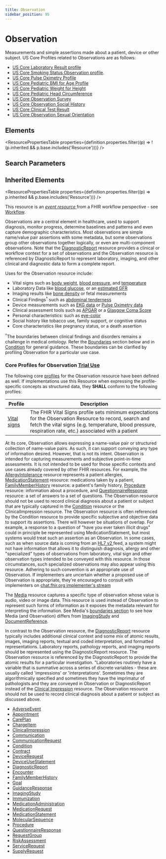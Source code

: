 ```yaml
---
title: Observation
sidebar_position: 95
---
```



# Observation

Measurements and simple assertions made about a patient, device or other subject. US Core Profiles related to Observations are as follows:

- [US Core Laboratory Result profile](https://hl7.org/fhir/us/core/stu3.1.1/StructureDefinition-us-core-observation-lab.html)
- [US Core Smoking Status Observation profile](https://hl7.org/fhir/us/core/stu3.1.1/StructureDefinition-us-core-smokingstatus.html).
- [US Core Pulse Oximetry Profile](https://hl7.org/fhir/us/core/stu3.1.1/StructureDefinition-us-core-pulse-oximetry.html)
- [US Core Pediatric BMI for Age Profile](https://hl7.org/fhir/us/core/stu3.1.1/StructureDefinition-pediatric-bmi-for-age.html)
- [US Core Pediatric Weight for Height](https://hl7.org/fhir/us/core/stu3.1.1/StructureDefinition-pediatric-weight-for-height.html)
- [US Core Pediatric Head Circumference](https://hl7.org/fhir/us/core/stu3.1.1/StructureDefinition-head-occipital-frontal-circumference-percentile.html)
- [US Core Observation Survey](http://hl7.org/fhir/us/core/StructureDefinition-us-core-observation-survey.html)
- [US Core Observation Social History](http://hl7.org/fhir/us/core/StructureDefinition-us-core-observation-social-history.html)
- [US Core Clinical Test Result](http://hl7.org/fhir/us/core/StructureDefinition-us-core-observation-clinical-test.html)
- [US Core Observation Sexual Orientation](http://hl7.org/fhir/us/core/StructureDefinition-us-core-observation-sexual-orientation.html)

<Tabs queryString="section">
  <TabItem value="schema" label="Schema" default>

## Elements

<ResourcePropertiesTable
  properties={definition.properties.filter((p) => !(p.inherited && p.base.includes('Resource')))}
/>

## Search Parameters

<SearchParamsTable searchParams={definition.searchParameters} />

## Inherited Elements

<ResourcePropertiesTable properties={definition.properties.filter((p) => p.inherited && p.base.includes('Resource'))} />

  </TabItem>
  <TabItem value="usage" label="Usage">
<div>          <p>This resource is an <a href="https://www.hl7.org/fhir/workflow.html#event">         <em>event resource</em>       </a> from a FHIR workflow perspective - see <a href="https://www.hl7.org/fhir/workflow.html">Workflow</a>.</p>     <p>Observations are a central element in healthcare, used to support diagnosis, monitor progress, determine baselines and patterns and even capture demographic characteristics.  Most observations are simple name/value pair assertions with some metadata, but some observations group other observations together logically, or even are multi-component observations. Note that the  <a href="/docs/api/fhir/resources/diagnosticreport">DiagnosticReport</a> resource provides a clinical or workflow context for a set of observations and the <Link to="/docs/api/fhir/resources/observation">Observation</Link> resource is referenced by <Link to="/docs/api/fhir/resources/diagnosticreport">DiagnosticReport</Link> to represent laboratory, imaging, and other clinical and diagnostic data to form a complete report. </p>     <p>Uses for the <Link to="/docs/api/fhir/resources/observation">Observation</Link> resource include:</p>     <ul>       <li>Vital signs such as <a href="https://www.hl7.org/fhir/observation-example.html">body weight</a>,  <a href="https://www.hl7.org/fhir/observation-example-bloodpressure.html">blood pressure</a>, and <a href="https://www.hl7.org/fhir/observation-example-f202-temperature.html">temperature</a>       </li>       <li>Laboratory Data like <a href="https://www.hl7.org/fhir/observation-example-f001-glucose.html">blood glucose</a>, or an <a href="https://www.hl7.org/fhir/observation-example-f205-egfr.html">estimated GFR</a>       </li>       <li>Imaging results like  <a href="https://www.hl7.org/fhir/observation-example-bmd.html">bone density</a> or fetal measurements</li>       <li>Clinical Findings<sup>†</sup> such as  <a href="https://www.hl7.org/fhir/observation-example-abdo-tender.html">abdominal tenderness</a>       </li>       <li>Device measurements such as  <a href="https://www.hl7.org/fhir/observation-example-sample-data.html">EKG data</a> or  <a href="https://www.hl7.org/fhir/observation-example-satO2.html">Pulse Oximetry data</a>       </li>       <li>Clinical assessment tools such as <a href="https://www.hl7.org/fhir/observation-example-5minute-apgar-score.html">APGAR</a> or a <a href="https://www.hl7.org/fhir/observation-example-glasgow.html">Glasgow Coma Score</a>       </li>       <li>Personal characteristics: such as  <a href="https://www.hl7.org/fhir/observation-example-eye-color.html">eye-color</a>       </li>       <li>Social history like tobacco use,  family support, or cognitive status</li>       <li>Core characteristics like pregnancy status, or a death assertion</li>     </ul>     <p>     <sup>†</sup>The boundaries between clinical findings and disorders remains a challenge in medical ontology.  Refer the <a href="https://www.hl7.org/fhir/#bnr">Boundaries</a> section below and in <a href="/docs/api/fhir/resources/condition">Condition</a> for general guidance.  These boundaries can be clarified by profiling <Link to="/docs/api/fhir/resources/observation">Observation</Link> for a particular use case.     </p>     <a name="core"></a>     <h3 class="self-link-parent"> Core Profiles for <Link to="/docs/api/fhir/resources/observation">Observation</Link> <a href="https://www.hl7.org/fhir/versions.html#std-process" title="Standards Status = Trial Use">Trial Use</a> <a href="/docs/api/fhir/resources/observation" title="link to here" class="self-link"></a></h3>     <p>The following core <a href="https://www.hl7.org/fhir/profiling.html">profiles</a> for the <Link to="/docs/api/fhir/resources/observation">Observation</Link> resource have been defined as well. If implementations use this Resource when expressing the profile-specific concepts as structured data, they <strong>SHALL</strong> conform to the following profiles:</p>     <table class="grid">       <thead>         <tr>           <th>Profile</th>           <th>Description</th>         </tr>       </thead>       <tbody>         <tr>           <td>             <a href="https://www.hl7.org/fhir/observation-vitalsigns.html">Vital signs</a>           </td>           <td>The FHIR Vital Signs profile sets minimum expectations for the <Link to="/docs/api/fhir/resources/observation">Observation</Link> Resource to record, search and fetch the vital signs (e.g. temperature, blood pressure, respiration rate, etc.) associated with a patient </td>         </tr>       </tbody>     </table>   </div>
  </TabItem>
  <TabItem value="relationships" label="Relationships">
<div>     <a name="bnr">     </a>          <p> At its core, <Link to="/docs/api/fhir/resources/observation">Observation</Link> allows expressing a name-value pair or structured collection of name-value pairs. As such, it can support conveying any type of information desired. However, that is not its intent. <Link to="/docs/api/fhir/resources/observation">Observation</Link> is intended for capturing measurements and subjective point-in-time assessments. It is not intended to be used for those specific contexts and use cases already covered by other FHIR resources.   For example, the <a href="/docs/api/fhir/resources/allergyintolerance">AllergyIntolerance</a> resource represents a patient allergies, <a href="/docs/api/fhir/resources/medicationstatement">MedicationStatement</a> resource: medications taken by a patient, <a href="/docs/api/fhir/resources/familymemberhistory"> <Link to="/docs/api/fhir/resources/familymemberhistory">FamilyMemberHistory</Link></a> resource: a patient's family history, <a href="/docs/api/fhir/resources/procedure">Procedure</a> resource: information about a procedure, and <a href="/docs/api/fhir/resources/questionnaireresponse">QuestionnaireResponse</a> resource: a set of answers to a set of questions. The <Link to="/docs/api/fhir/resources/observation">Observation</Link> resource should not be used to record clinical diagnosis about a patient or subject that are typically captured in the <a href="/docs/api/fhir/resources/condition">Condition</a> resource or the <Link to="/docs/api/fhir/resources/clinicalimpression">ClinicalImpression</Link> resource.  The <Link to="/docs/api/fhir/resources/observation">Observation</Link> resource is often referenced by the <Link to="/docs/api/fhir/resources/condition">Condition</Link> resource to provide specific subjective and objective data to support its assertions.  There will however be situations of overlap. For example, a response to a question of "have you ever taken illicit drugs" could in principle be represented using <Link to="/docs/api/fhir/resources/medicationstatement">MedicationStatement</Link>, but most systems would treat such an assertion as an <Link to="/docs/api/fhir/resources/observation">Observation</Link>.  In some cases, such as when source data is coming from an <a href="http://www.hl7.org/implement/standards/product_brief.cfm?product_id=185">HL7 v2 </a> feed, a system might not have information that allows it to distinguish diagnosis, allergy and other "specialized" types of observations from laboratory, vital sign and other observation types intended to be conveyed with this resource.  In those circumstances, such specialized observations may also appear using this resource. Adhering to such convention is an appropriate use of <Link to="/docs/api/fhir/resources/observation">Observation</Link>. If implementers are uncertain whether a proposed use of <Link to="/docs/api/fhir/resources/observation">Observation</Link> is appropriate, they're encouraged to consult with implementers on <a href="https://chat.fhir.org/"> chat.fhir.org implementer's stream </a>     </p>   <p>   The <a href="/docs/api/fhir/resources/media">Media</a> resource captures a specific type of observation whose value is audio, video or image data. This resource is used instead of <Link to="/docs/api/fhir/resources/observation">Observation</Link> to represent such forms of information as it exposes the metadata relevant for interpreting the information.   See <Link to="/docs/api/fhir/resources/media">Media</Link>'s <a href="/docs/api/fhir/resources/media">boundaries section</a> to see how <Link to="/docs/api/fhir/resources/media">Media</Link> (and <Link to="/docs/api/fhir/resources/observation">Observation</Link>) differs from <a href="/docs/api/fhir/resources/imagingstudy">ImagingStudy</a> and <a href="/docs/api/fhir/resources/documentreference">DocumentReference</a>.   </p>   <p>   In contrast to the <Link to="/docs/api/fhir/resources/observation">Observation</Link> resource, the <a href="/docs/api/fhir/resources/diagnosticreport">DiagnosticReport</a> resource typically includes additional clinical context and some mix of atomic results, images, imaging reports, textual and coded interpretation, and formatted representations.  Laboratory reports, pathology reports, and imaging reports should be represented using the <Link to="/docs/api/fhir/resources/diagnosticreport">DiagnosticReport</Link> resource. The <Link to="/docs/api/fhir/resources/observation">Observation</Link> resource is referenced by the <Link to="/docs/api/fhir/resources/diagnosticreport">DiagnosticReport</Link> to provide the atomic results for a particular investigation.  "Laboratories routinely have a variable that is summative across a series of discrete variables - these are usually called 'impressions' or 'interpretations'. Sometimes they are algorithmically specified and sometimes they have the imprimatur of pathologists and they are conveyed in <Link to="/docs/api/fhir/resources/observation">Observation</Link> or <Link to="/docs/api/fhir/resources/diagnosticreport">DiagnosticReport</Link> instead of the <a href="/docs/api/fhir/resources/clinicalimpression">Clinical Impression</a> resource.  The <Link to="/docs/api/fhir/resources/observation">Observation</Link> resource should not be used to record clinical diagnosis about a patient or subject as discussed above.   </p>   </div>
  </TabItem>

  <TabItem value="referencedBy" label="Referenced By">
<ul><li><a href="/docs/api/fhir/resources/adverseevent">AdverseEvent</a></li>
<li><a href="/docs/api/fhir/resources/appointment">Appointment</a></li>
<li><a href="/docs/api/fhir/resources/careplan">CarePlan</a></li>
<li><a href="/docs/api/fhir/resources/chargeitem">ChargeItem</a></li>
<li><a href="/docs/api/fhir/resources/clinicalimpression">ClinicalImpression</a></li>
<li><a href="/docs/api/fhir/resources/communication">Communication</a></li>
<li><a href="/docs/api/fhir/resources/communicationrequest">CommunicationRequest</a></li>
<li><a href="/docs/api/fhir/resources/condition">Condition</a></li>
<li><a href="/docs/api/fhir/resources/contract">Contract</a></li>
<li><a href="/docs/api/fhir/resources/devicerequest">DeviceRequest</a></li>
<li><a href="/docs/api/fhir/resources/deviceusestatement">DeviceUseStatement</a></li>
<li><a href="/docs/api/fhir/resources/diagnosticreport">DiagnosticReport</a></li>
<li><a href="/docs/api/fhir/resources/encounter">Encounter</a></li>
<li><a href="/docs/api/fhir/resources/familymemberhistory">FamilyMemberHistory</a></li>
<li><a href="/docs/api/fhir/resources/goal">Goal</a></li>
<li><a href="/docs/api/fhir/resources/guidanceresponse">GuidanceResponse</a></li>
<li><a href="/docs/api/fhir/resources/imagingstudy">ImagingStudy</a></li>
<li><a href="/docs/api/fhir/resources/immunization">Immunization</a></li>
<li><a href="/docs/api/fhir/resources/medicationadministration">MedicationAdministration</a></li>
<li><a href="/docs/api/fhir/resources/medicationrequest">MedicationRequest</a></li>
<li><a href="/docs/api/fhir/resources/medicationstatement">MedicationStatement</a></li>
<li><a href="/docs/api/fhir/resources/molecularsequence">MolecularSequence</a></li>
<li><a href="/docs/api/fhir/resources/procedure">Procedure</a></li>
<li><a href="/docs/api/fhir/resources/questionnaireresponse">QuestionnaireResponse</a></li>
<li><a href="/docs/api/fhir/resources/requestgroup">RequestGroup</a></li>
<li><a href="/docs/api/fhir/resources/riskassessment">RiskAssessment</a></li>
<li><a href="/docs/api/fhir/resources/servicerequest">ServiceRequest</a></li>
<li><a href="/docs/api/fhir/resources/supplyrequest">SupplyRequest</a></li></ul>
  </TabItem>
</Tabs>
